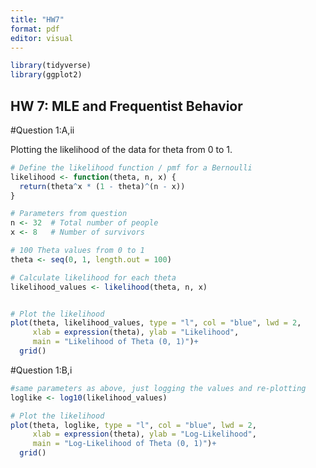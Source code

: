 ```yaml
---
title: "HW7"
format: pdf
editor: visual
---
```


```r
library(tidyverse)
library(ggplot2)
```

## HW 7: MLE and Frequentist Behavior

#Question 1:A,ii

Plotting the likelihood of the data for theta from 0 to 1.

```r
# Define the likelihood function / pmf for a Bernoulli
likelihood <- function(theta, n, x) {
  return(theta^x * (1 - theta)^(n - x))
}

# Parameters from question
n <- 32  # Total number of people
x <- 8   # Number of survivors

# 100 Theta values from 0 to 1
theta <- seq(0, 1, length.out = 100)

# Calculate likelihood for each theta
likelihood_values <- likelihood(theta, n, x)


# Plot the likelihood
plot(theta, likelihood_values, type = "l", col = "blue", lwd = 2,
     xlab = expression(theta), ylab = "Likelihood",
     main = "Likelihood of Theta (0, 1)")+
  grid()


```


#Question 1:B,i

```r

#same parameters as above, just logging the values and re-plotting
loglike <- log10(likelihood_values)

# Plot the likelihood
plot(theta, loglike, type = "l", col = "blue", lwd = 2,
     xlab = expression(theta), ylab = "Log-Likelihood",
     main = "Log-Likelihood of Theta (0, 1)")+
  grid()


```




















